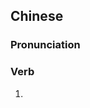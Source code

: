 {{also|全军覆灭}}
==Chinese==
{{zh-forms|s=全军覆灭|type=112}}

===Pronunciation===
{{zh-pron
|m=quánjūnfùmiè
|cat=v
}}

===Verb===
{{zh-verb}}
# {{lb|zh|idiomatic}} {{alternative form of|全軍覆沒|lang=zh}}